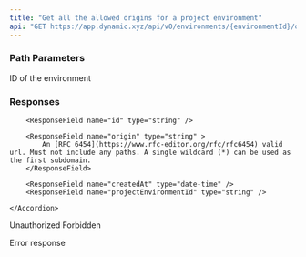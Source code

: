 ```yaml
---
title: "Get all the allowed origins for a project environment"
api: "GET https://app.dynamic.xyz/api/v0/environments/{environmentId}/origins"
---
```


### Path Parameters

<ParamField path="environmentId" type="string" required>
  ID of the environment
</ParamField>

### Responses

<Tabs>

<Tab title="🟢 200">

<ResponseField name="origins" type="array of objects" >
    <Accordion title="Show properties" >

        <ResponseField name="id" type="string" />

        <ResponseField name="origin" type="string" >
            An [RFC 6454](https://www.rfc-editor.org/rfc/rfc6454) valid url. Must not include any paths. A single wildcard (*) can be used as the first subdomain.
        </ResponseField>

        <ResponseField name="createdAt" type="date-time" />
        <ResponseField name="projectEnvironmentId" type="string" />

    </Accordion>

</ResponseField>

</Tab>

<Tab title="🔴 401">
Unauthorized

  <ResponseField name="" type="string" />
</Tab>

<Tab title="🔴 403">
Forbidden

  <ResponseField name="error" type="string" />
</Tab>

<Tab title="🔴 500">

Error response

 <ResponseField name="error" type="string" />
 
</Tab>

</Tabs>
